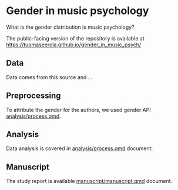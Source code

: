 # Gender in music psychology

What is the gender distribution is music psychology?

The public-facing version of the repository is available at
[https://tuomaseerola.github.io/gender_in_music_psych/](https://tuomaseerola.github.io/gender_in_music_psych/)


## Data

Data comes from this source and ...

## Preprocessing

To attribute the gender for the authors, we used gender API [analysis/process.qmd](analysis/process.qmd). 

## Analysis

Data analysis is covered in [analysis/process.qmd](analysis/process.qmd) document.

## Manuscript

The study report is available [manuscript/manuscript.qmd](manuscript/manuscript.qmd) document.


